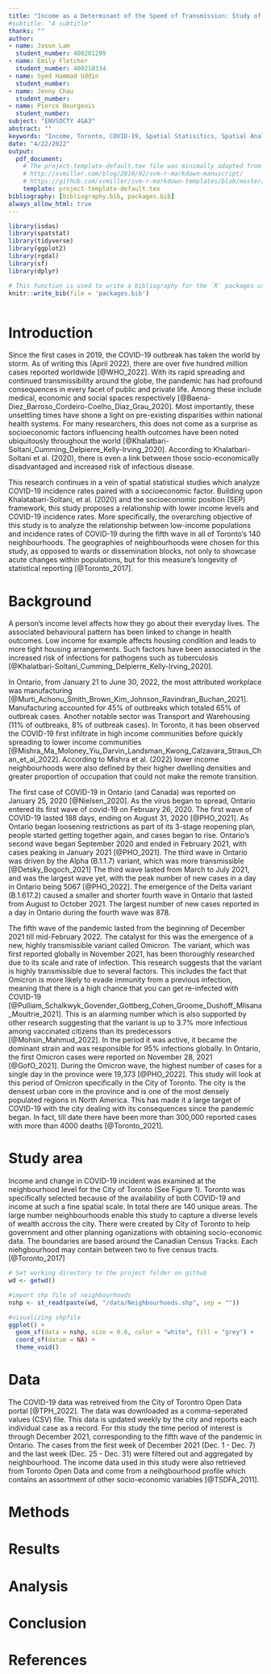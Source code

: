 ```yaml
---
title: "Income as a Determinant of the Speed of Transmission: Study of the Fifth Wave of SARS-CoV-2 in Toronto, Ontario"
#subtitle: "A subtitle"
thanks: ""
author:
- name: Jason Lam
  student_number: 400201299
- name: Emily Fletcher
  student_number: 400210334
- name: Syed Hammad Uddin
  student_number: 
- name: Jenny Chau
  student_number: 
- name: Pierce Bourgeois 
  student_number: 
subject: "ENVSOCTY 4GA3"
abstract: ""
keywords: "Income, Toronto, COVID-19, Spatial Statisitics, Spatial Analysis"
date: "4/22/2022"
output:
  pdf_document:
    # The project-template-default.tex file was minimally adapted from Steven V. Miller's template for academic manuscripts. See:
    # http://svmiller.com/blog/2016/02/svm-r-markdown-manuscript/
    # https://github.com/svmiller/svm-r-markdown-templates/blob/master/svm-latex-ms.tex
    template: project-template-default.tex
bibliography: [bibliography.bib, packages.bib]
always_allow_html: true
---
```


<!--Chunks of code can have names; the chunk option "include" controls whether the chunk and its output are printed in the final document-->
```r
library(isdas)
library(spatstat)
library(tidyverse)
library(ggplot2)
library(rgdal)
library(sf)
library(dplyr)
```

```r
# This function is used to write a bibliography for the `R` packages used in the paper
knitr::write_bib(file = 'packages.bib')
```

```r
```

<!--This create a page break, i.e., starts a new page-->
<!--\newpage-->

<!-- 
To cite references in your bibliography.bib file, use [@item] if you want it to be cited in brackets, or @item if you want it to be cited as Name (year). If you want to cite various items in brackets, separate them with semicolons [@item1; @item2]
-->


# Introduction
Since the first cases in 2019, the COVID-19 outbreak has taken the world by storm. As of writing this (April 2022), there are over five hundred million cases reported worldwide [@WHO_2022]. With its rapid spreading and continued transmissibility around the globe, the pandemic has had profound consequences in every facet of public and private life. Among these include medical, economic and social spaces respectively [@Baena-Diez_Barroso_Cordeiro-Coelho_Diaz_Grau_2020].  Most importantly, these unsettling times have shone a light on pre-existing disparities within national health systems. For many researchers, this does not come as a surprise as socioeconomic factors influencing health outcomes have been noted ubiquitously throughout the world [@Khalatbari-Soltani_Cumming_Delpierre_Kelly-Irving_2020]. According to Khalatbari-Soltani et al. (2020), there is even a link between those socio-economically disadvantaged and increased risk of infectious disease. 

This research continues in a vein of spatial statistical studies which analyze COVID-19 incidence rates paired with a socioeconomic factor. Building upon Khalatabari-Soltani, et al. (2020) and the socioeconomic position (SEP) framework, this study proposes a relationship with lower income levels and COVID-19 incidence rates. More specifically, the overarching objective of this study is to analyze the relationship between low-income populations and incidence rates of COVID-19 during the fifth wave in all of Toronto’s 140 neighbourhoods. The geographies of neighbourhoods were chosen for this study, as opposed to wards or dissemination blocks, not only to showcase acute changes within populations, but for this measure’s longevity of statistical reporting [@Toronto_2017]. 

  
# Background

A person’s income level affects how they go about their everyday lives. The associated behavioural pattern has been linked to change in health outcomes. Low income for example affects housing condition and leads to more tight housing arrangements. Such factors have been associated in the increased risk of infections for pathogens such as tuberculosis [@Khalatbari-Soltani_Cumming_Delpierre_Kelly-Irving_2020]. 

In Ontario, from January 21 to June 30, 2022, the most attributed workplace was manufacturing [@Murti_Achonu_Smith_Brown_Kim_Johnson_Ravindran_Buchan_2021]. Manufacturing accounted for 45% of outbreaks which totaled 65% of outbreak cases. Another notable sector was Transport and Warehousing (11% of outbreaks, 8% of outbreak cases).  In Toronto, it has been observed the COVID-19 first infiltrate in high income communities before quickly spreading to lower income communities [@Mishra_Ma_Moloney_Yiu_Darvin_Landsman_Kwong_Calzavara_Straus_Chan_et_al_2022].  According to Mishra et al. (2022) lower income neighbourhoods were also defined by their higher dwelling densities and greater proportion of occupation that could not make the remote transition.  

The first case of COVID-19 in Ontario (and Canada) was reported on January 25, 2020 [@Nielsen_2020]. As the virus began to spread, Ontario entered its first wave of covid-19 on February 26, 2020. The first wave of COVID-19 lasted 188 days, ending on August 31, 2020 [@PHO_2021]. As Ontario began loosening restrictions as part of its 3-stage reopening plan, people started getting together again, and cases began to rise. Ontario’s second wave began September 2020 and ended in February 2021, with cases peaking in January 2021 [@PHO_2021]. The third wave in Ontario was driven by the Alpha (B.1.1.7) variant, which was more transmissible [@Detsky_Bogoch_2021] The third wave lasted from March to July 2021, and was the largest wave yet, with the peak number of new cases in a day in Ontario being 5067 [@PHO_2022]. The emergence of the Delta variant (B.1.617.2) caused a smaller and shorter fourth wave in Ontario that lasted from August to October 2021. The largest number of new cases reported in a day in Ontario during the fourth wave was 878.   

The fifth wave of the pandemic lasted from the beginning of December 2021 till mid-February 2022. The catalyst for this was the emergence of a new, highly transmissible variant called Omicron. The variant, which was first reported globally in November 2021, has been thoroughly researched due to its scale and rate of infection. This research suggests that the variant is highly transmissible due to several factors. This includes the fact that Omicron is more likely to evade immunity from a previous infection, meaning that there is a high chance that you can get re-infected with COVID-19 [@Pulliam_Schalkwyk_Govender_Gottberg_Cohen_Groome_Dushoff_Mlisana_Moultrie_2021]. This is an alarming number which is also supported by other research suggesting that the variant is up to 3.7% more infectious among vaccinated citizens than its predecessors [@Mohsin_Mahmud_2022]. In the period it was active, it became the dominant strain and was responsible for 95% infections globally. In Ontario, the first Omicron cases were reported on November 28, 2021 [@GofO_2021]. During the Omicron wave, the highest number of cases for a single day in the province were 19,373 [@PHO_2022]. This study will look at this period of Omicron specifically in the City of Toronto. The city is the densest urban core in the province and is one of the most densely populated regions in North America. This has made it a large target of COVID-19 with the city dealing with its consequences since the pandemic began. In fact, till date there have been more than 300,000 reported cases with more than 4000 deaths [@Toronto_2021]. 


# Study area

Income and change in COVID-19 incident was examined at the neighbourhood level for the City of Toronto (See Figure 1). Toronto was specifically selected because of the availability of both COVID-19 and income at such a fine spatial scale. In total there are 140 unique areas. The large number neighbourhoods enable this study to capture a diverse levels of wealth accross the city. There were created by City of Toronto to help government and other planning oganizations with obtaining socio-economic data. The boundaries are based around the Canadian Census Tracks. Each niehgbourhood may contain between two to five census tracts. [@Toronto_2017]


```r
# Set working directory to the project folder on github
wd <- getwd()

#import shp file of neighbourhoods
nshp <- st_read(paste(wd, "/data/Neighbourhoods.shp", sep = ""))
```

```r
#visualizing shpfile
ggplot() + 
  geom_sf(data = nshp, size = 0.6, color = "white", fill = "grey") + 
  coord_sf(datum = NA) + 
  theme_void()
```

# Data

The COVID-19 data was retreived from the City of Torontro Open Data portal [@TPH_2022]. The data was downloaded as a comma-seperated values (CSV) file. This data is updated weekly by the city and reports each individual case as a record. For this study the time period of interest is through December 2021, corresponding to the fifth wave of the pandemic in Ontario. The cases from the first week of December 2021 (Dec. 1 - Dec. 7) and the last week (Dec. 25 - Dec. 31) were filtered out and aggregated by neighbourhood. The income data used in this study were also retrieved from Toronto Open Data and come from a neihgbourhood profile which contains an assortment of other socio-economic variables [@TSDFA_2011].


# Methods


# Results


# Analysis


# Conclusion


# References
